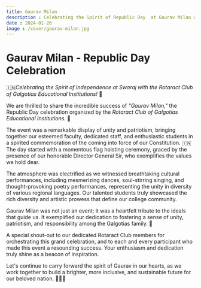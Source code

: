 ```yaml
---
title: Gaurav Milan
description : Celebrating the Spirit of Republic Day  at Gaurav Milan with the Rotaract Club of Galgotias Educational Institutions!
date : 2024-01-26
image : /cover/gaurav-milan.jpg
---
```


# Gaurav Milan - Republic Day Celebration

🇮🇳*Celebrating the Spirit of Independence at Swaraj with the Rotaract Club of Galgotias Educational Institutions!* 🎉

We are thrilled to share the incredible success of *"Gaurav Milan,"* the Republic Day celebration organized by the *Rotaract Club of Galgotias Educational Institutions.* 🎈

The event was a remarkable display of unity and patriotism, bringing together our esteemed faculty, dedicated staff, and enthusiastic students in a spirited commemoration of the coming into force of our Constitution.  🇮🇳 The day started with a momentous flag hoisting ceremony, graced by the presence of our honorable Director General Sir, who exemplifies the values we hold dear.

The atmosphere was electrified as we witnessed breathtaking cultural performances, including mesmerizing dances, soul-stirring singing, and thought-provoking poetry performances, representing the unity in diversity of various regional languages. Our talented students truly showcased the rich diversity and artistic prowess that define our college community.



Gaurav Milan was not just an event; it was a heartfelt tribute to the ideals that guide us. It exemplified our dedication to fostering a sense of unity, patriotism, and responsibility among the Galgotias family. 💪

A special shout-out to our dedicated Rotaract Club members for orchestrating this grand celebration, and to each and every participant who made this event a resounding success. Your enthusiasm and dedication truly shine as a beacon of inspiration.

Let's continue to carry forward the spirit of Gaurav in our hearts, as we work together to build a brighter, more inclusive, and sustainable future for our beloved nation. 🌟🇮🇳
